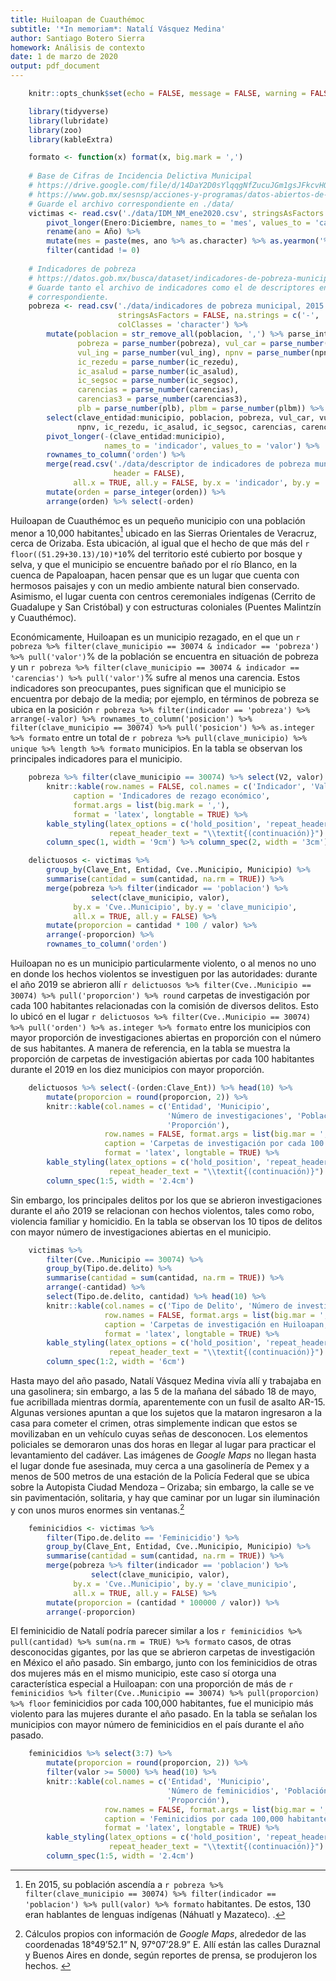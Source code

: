 ```yaml
---
title: Huiloapan de Cuauthémoc
subtitle: '*In memoriam*: Natalí Vásquez Medina'
author: Santiago Botero Sierra
homework: Análisis de contexto
date: 1 de marzo de 2020
output: pdf_document
---
```


```r
    knitr::opts_chunk$set(echo = FALSE, message = FALSE, warning = FALSE)
```

\begin{flushright}
\begin{minipage}{0.6\textwidth}
{\itshape
Me estremecieron mujeres \\
que la historia anotó entre laureles \\
y otras desconocidas, gigantes, \\
que no hay libro que las aguante} \\
Mujeres (fragmento). Silvio Rodríguez
\end{minipage}
\end{flushright}

```r
    library(tidyverse)
    library(lubridate)
    library(zoo)
    library(kableExtra)

    formato <- function(x) format(x, big.mark = ',')
    
    # Base de Cifras de Incidencia Delictiva Municipal
    # https://drive.google.com/file/d/14DaY2D0sYlqqgNfZucuJGm1gsJFkcvHQ/view
    # https://www.gob.mx/sesnsp/acciones-y-programas/datos-abiertos-de-incidencia-delictiva?state=published
    # Guarde el archivo correspondiente en ./data/
    victimas <- read.csv('./data/IDM_NM_ene2020.csv', stringsAsFactors = FALSE) %>%
        pivot_longer(Enero:Diciembre, names_to = 'mes', values_to = 'cantidad') %>%
        rename(ano = Año) %>%
        mutate(mes = paste(mes, ano %>% as.character) %>% as.yearmon('%B%Y')) %>%
        filter(cantidad != 0)
    
    # Indicadores de pobreza
    # https://datos.gob.mx/busca/dataset/indicadores-de-pobreza-municipal-2010--2015
    # Guarde tanto el archivo de indicadores como el de descriptores en la carpeta
    # correspondiente.
    pobreza <- read.csv('./data/indicadores de pobreza municipal, 2015.csv',
                        stringsAsFactors = FALSE, na.strings = c('-', 'n.d', '.'), 
                        colClasses = 'character') %>%
        mutate(poblacion = str_remove_all(poblacion, ',') %>% parse_integer,
               pobreza = parse_number(pobreza), vul_car = parse_number(vul_car),
               vul_ing = parse_number(vul_ing), npnv = parse_number(npnv),
               ic_rezedu = parse_number(ic_rezedu),
               ic_asalud = parse_number(ic_asalud), 
               ic_segsoc = parse_number(ic_segsoc),
               carencias = parse_number(carencias), 
               carencias3 = parse_number(carencias3),
               plb = parse_number(plb), plbm = parse_number(plbm)) %>%
        select(clave_entidad:municipio, poblacion, pobreza, vul_car, vul_ing, 
               npnv, ic_rezedu, ic_asalud, ic_segsoc, carencias, carencias3) %>%
        pivot_longer(-(clave_entidad:municipio), 
                     names_to = 'indicador', values_to = 'valor') %>% 
        rownames_to_column('orden') %>%
        merge(read.csv('./data/descriptor de indicadores de pobreza municipal.csv', 
                       header = FALSE),
              all.x = TRUE, all.y = FALSE, by.x = 'indicador', by.y = 'V1') %>%
        mutate(orden = parse_integer(orden)) %>% 
        arrange(orden) %>% select(-orden)
```

Huiloapan de Cuauthémoc es un pequeño municipio con una población menor a 10,000
habitantes[^Poblacion] ubicado en las Sierras Orientales de Veracruz, cerca de
Orizaba. Esta ubicación, al igual que el hecho de que más del 
`r floor((51.29+30.13)/10)*10`% del territorio esté cubierto por bosque y selva,
y que el municipio se encuentre bañado por el río Blanco, en la cuenca de
Papaloapan, hacen pensar que es un lugar que cuenta con hermosos paisajes y con
un medio ambiente natural bien conservado. Asimismo, el lugar cuenta con centros
ceremoniales indígenas (Cerrito de Guadalupe y San Cristóbal) y con estructuras
coloniales (Puentes Malintzín y Cuauthémoc).\autocite{otro:huiloapan}

[^Poblacion]: En 2015, su población ascendía a 
`r pobreza %>% filter(clave_municipio == 30074) %>% filter(indicador == 'poblacion') %>% pull(valor) %>% formato` 
habitantes. De estos, 130 eran hablantes de lenguas
indígenas (Náhuatl y Mazateco). \autocites{data:coneval, otro:huiloapan}.

Económicamente, Huiloapan es un municipio rezagado, en el que un 
`r pobreza %>% filter(clave_municipio == 30074 & indicador == 'pobreza') %>% pull('valor')`%
de la población se encuentra en situación de pobreza y un 
`r pobreza %>% filter(clave_municipio == 30074 & indicador == 'carencias') %>% pull('valor')`%
sufre al menos una carencia. Estos indicadores son preocupantes, pues significan
que el municipio se encuentra por debajo de la media; por ejemplo, en términos de
pobreza se ubica en la posición 
`r pobreza %>% filter(indicador == 'pobreza') %>% arrange(-valor) %>% rownames_to_column('posicion') %>% filter(clave_municipio == 30074) %>% pull('posicion') %>% as.integer %>% formato` entre un total de 
`r pobreza %>% pull(clave_municipio) %>% unique %>% length %>% formato` municipios. En la 
tabla \ref{tab:coneval} se observan los principales indicadores para el 
municipio.\autocite[Elaboración propia,][]{data:coneval}

```r
    pobreza %>% filter(clave_municipio == 30074) %>% select(V2, valor) %>%
        knitr::kable(row.names = FALSE, col.names = c('Indicador', 'Valor'),
              caption = 'Indicadores de rezago económico',
              format.args = list(big.mark = ','), 
              format = 'latex', longtable = TRUE) %>%
        kable_styling(latex_options = c('hold_position', 'repeat_header'),
                      repeat_header_text = "\\textit{(continuación)}") %>%
        column_spec(1, width = '9cm') %>% column_spec(2, width = '3cm')
```

```r
    delictuosos <- victimas %>% 
        group_by(Clave_Ent, Entidad, Cve..Municipio, Municipio) %>%
        summarise(cantidad = sum(cantidad, na.rm = TRUE)) %>%
        merge(pobreza %>% filter(indicador == 'poblacion') %>%
                  select(clave_municipio, valor),
              by.x = 'Cve..Municipio', by.y = 'clave_municipio', 
              all.x = TRUE, all.y = FALSE) %>%
        mutate(proporcion = cantidad * 100 / valor) %>%
        arrange(-proporcion) %>% 
        rownames_to_column('orden')
```

Huiloapan no es un municipio particularmente violento, o al menos no uno en 
donde los hechos violentos se investiguen por las autoridades: durante el año
2019 se abrieron allí 
`r delictuosos %>% filter(Cve..Municipio == 30074) %>% pull('proporcion') %>% round`
carpetas de investigación por cada 100 habitantes relacionadas con la 
comisión de diversos delitos. Esto lo ubicó en el lugar 
`r delictuosos %>% filter(Cve..Municipio == 30074) %>% pull('orden') %>% as.integer %>% formato` 
entre los municipios con mayor proporción de investigaciones abiertas en 
proporción con el  número de sus habitantes. A manera de referencia, en la tabla 
\ref{tab:carpetas} se muestra la proporción de carpetas de investigación abiertas
por cada 100 habitantes durante el 2019 en los diez municipios con mayor 
proporción.\autocites[Elaboracion propia,][]{data:coneval, data:seguridad}

```r
    delictuosos %>% select(-(orden:Clave_Ent)) %>% head(10) %>%
        mutate(proporcion = round(proporcion, 2)) %>%
        knitr::kable(col.names = c('Entidad', 'Municipio', 
                                   'Número de investigaciones', 'Población',
                                   'Proporción'),
                     row.names = FALSE, format.args = list(big.mar = ','),
                     caption = 'Carpetas de investigación por cada 100 habitantes, 2019',
                     format = 'latex', longtable = TRUE) %>%
        kable_styling(latex_options = c('hold_position', 'repeat_header'),
                      repeat_header_text = "\\textit{(continuación)}") %>%
        column_spec(1:5, width = '2.4cm')
```

Sin embargo, los principales delitos por los que se abrieron investigaciones
durante el año 2019  se relacionan con hechos violentos, tales como robo,
violencia familiar y homicidio. En la tabla \ref{tab:delitos_huiloapan} se 
observan los 10 tipos de delitos con mayor número de investigaciones 
abiertas en el municipio.\autocite[Elaboración propia,][]{data:seguridad}

```r
    victimas %>% 
        filter(Cve..Municipio == 30074) %>% 
        group_by(Tipo.de.delito) %>% 
        summarise(cantidad = sum(cantidad, na.rm = TRUE)) %>%
        arrange(-cantidad) %>%
        select(Tipo.de.delito, cantidad) %>% head(10) %>%
        knitr::kable(col.names = c('Tipo de Delito', 'Número de investigaciones'),
                     row.names = FALSE, format.args = list(big.mar = ','),
                     caption = 'Carpetas de investigación en Huiloapan, 2019',
                     format = 'latex', longtable = TRUE) %>%
        kable_styling(latex_options = c('hold_position', 'repeat_header'),
                      repeat_header_text = "\\textit{(continuación)}") %>%
        column_spec(1:2, width = '6cm')
```


Hasta mayo del año pasado, Natalí Vásquez Medina vivía allí y trabajaba en una
gasolinera; sin embargo, a las 5 de la mañana del sábado 18 de mayo, fue
acribillada mientras dormía, aparentemente con un fusil de asalto AR-15. Algunas
versiones apuntan a que los sujetos que la mataron ingresaron a la casa para
cometer el crimen, otras simplemente indican que estos se movilizaban en un
vehículo cuyas señas de desconocen. Los elementos policiales se demoraron unas
dos horas en llegar al lugar para practicar el levantamiento del
cadáver.\autocites{prensa:feminicidionatali1, prensa:feminicidionatali2} Las
imágenes de *Google Maps* no llegan hasta el lugar donde fue asesinada, muy cerca
a una gasolinería de Pemex y a menos de 500 metros de una estación de la Policía
Federal que se ubica sobre la Autopista Ciudad Mendoza -- Orizaba; sin embargo,
la calle se ve sin pavimentación, solitaria, y hay que caminar por un lugar sin 
iluminación y con unos muros enormes sin ventanas.[^Nota]

[^Nota]: Cálculos propios con información de *Google Maps*, alrededor de las 
coordenadas 18°49'52.1" N, 97°07'28.9" E. Allí están las calles Duraznal y Buenos 
Aires en donde, según reportes de prensa, se produjeron los 
hechos. \autocites{prensa:feminicidionatali1, prensa:feminicidionatali2}

```r
    feminicidios <- victimas %>% 
        filter(Tipo.de.delito == 'Feminicidio') %>%
        group_by(Clave_Ent, Entidad, Cve..Municipio, Municipio) %>%
        summarise(cantidad = sum(cantidad, na.rm = TRUE)) %>%
        merge(pobreza %>% filter(indicador == 'poblacion') %>%
                  select(clave_municipio, valor),
              by.x = 'Cve..Municipio', by.y = 'clave_municipio', 
              all.x = TRUE, all.y = FALSE) %>%
        mutate(proporcion = (cantidad * 100000 / valor)) %>%
        arrange(-proporcion)
```

El feminicidio de Natalí podría parecer similar a los
`r feminicidios %>% pull(cantidad) %>% sum(na.rm = TRUE) %>% formato`
casos, de otras desconocidas gigantes, por las que se abrieron carpetas
de investigación en México el año pasado. Sin embargo, junto con los 
feminicidios de otras dos mujeres más en el mismo municipio, este caso sí otorga
una característica especial a Huiloapan: con una proporción de más de 
`r feminicidios %>% filter(Cve..Municipio == 30074) %>% pull(proporcion) %>% floor`
feminicidios por cada 100,000 habitantes, fue el municipio más violento para las 
mujeres durante el año pasado. En la tabla \ref{tab:feminicidas} se señalan los 
municipios con mayor número de feminicidios en el país durante el año 
pasado.\autocites[únicamente se consideran en este cálculo a los municipios con 5,000 habitantes o  más. Elaboracion propia,][]{data:coneval, data:seguridad}

```r
    feminicidios %>% select(3:7) %>% 
        mutate(proporcion = round(proporcion, 2)) %>%
        filter(valor >= 5000) %>% head(10) %>%
        knitr::kable(col.names = c('Entidad', 'Municipio', 
                                   'Número de feminicidios', 'Población',
                                   'Proporción'),
                     row.names = FALSE, format.args = list(big.mar = ','),
                     caption = 'Feminicidios por cada 100,000 habitantes, 2019',
                     format = 'latex', longtable = TRUE) %>%
        kable_styling(latex_options = c('hold_position', 'repeat_header'),
                      repeat_header_text = "\\textit{(continuación)}") %>%
        column_spec(1:5, width = '2.4cm')
```



